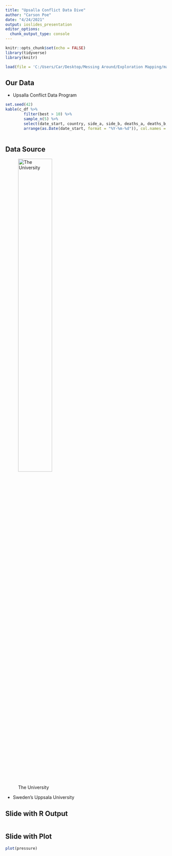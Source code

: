 ```yaml
---
title: "Upsalla Conflict Data Dive"
author: "Carson Poe"
date: "4/24/2021"
output: ioslides_presentation
editor_options: 
  chunk_output_type: console
---
```


```r
knitr::opts_chunk$set(echo = FALSE)
library(tidyverse)
library(knitr)

load(file = 'C:/Users/Car/Desktop/Messing Around/Exploration Mapping/mapping_conflict/data/conflict_19.Rds')
```

## Our Data

-   Upsalla Conflict Data Program


```r
set.seed(42)
kable(c_df %>%
        filter(best > 10) %>% 
        sample_n(5) %>%
        select(date_start, country, side_a, side_b, deaths_a, deaths_b, deaths_unknown, civ_cat) %>% 
        arrange(as.Date(date_start, format = "%Y-%m-%d")), col.names = c('Date', 'Conflict Location', 'Side A', 'Side B', 'Deaths A', 'Deaths B', 'Deaths Unknown', 'Civilian Causualties'), align = 'c', caption = 'Random Subset') 
    

```



## Data Source

<div class="columns-2">



![The University](C:/Users/Car/Desktop/Messing%20Around/Exploration%20Mapping/mapping_conflict/figures/university_logo.png){#id .class width="50%" height="50%"}

-   Sweden's Uppsala University

</div>
## Slide with R Output

```r



```

## Slide with Plot

```r
plot(pressure)
```
